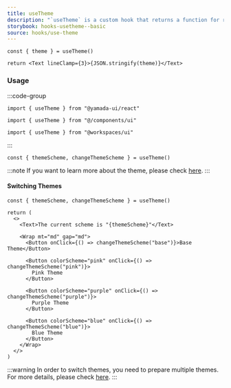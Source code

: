 ```yaml
---
title: useTheme
description: "`useTheme` is a custom hook that returns a function for retrieving and switching themes."
storybook: hooks-usetheme--basic
source: hooks/use-theme
---
```


```tsx preview functional client
const { theme } = useTheme()

return <Text lineClamp={3}>{JSON.stringify(theme)}</Text>
```

### Usage

:::code-group

```tsx [package]
import { useTheme } from "@yamada-ui/react"
```

```tsx [alias]
import { useTheme } from "@/components/ui"
```

```tsx [monorepo]
import { useTheme } from "@workspaces/ui"
```

:::

```tsx
const { themeScheme, changeThemeScheme } = useTheme()
```

:::note
If you want to learn more about the theme, please check [here](/docs/theming).
:::

#### Switching Themes

```tsx preview functional client
const { themeScheme, changeThemeScheme } = useTheme()

return (
  <>
    <Text>The current scheme is "{themeScheme}"</Text>

    <Wrap mt="md" gap="md">
      <Button onClick={() => changeThemeScheme("base")}>Base Theme</Button>

      <Button colorScheme="pink" onClick={() => changeThemeScheme("pink")}>
        Pink Theme
      </Button>

      <Button colorScheme="purple" onClick={() => changeThemeScheme("purple")}>
        Purple Theme
      </Button>

      <Button colorScheme="blue" onClick={() => changeThemeScheme("blue")}>
        Blue Theme
      </Button>
    </Wrap>
  </>
)
```

:::warning
In order to switch themes, you need to prepare multiple themes. For more details, please check [here](/docs/theming/switching-themes).
:::
